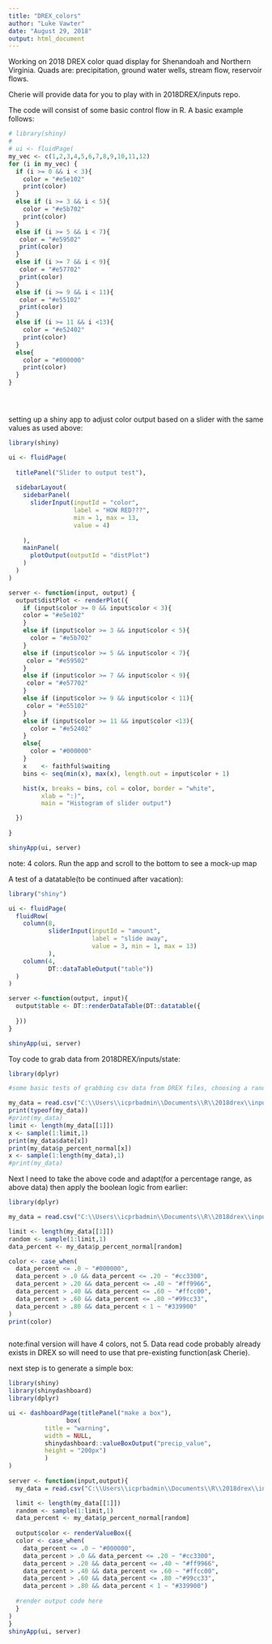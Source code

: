 ```yaml
---
title: "DREX_colors"
author: "Luke Vawter"
date: "August 29, 2018"
output: html_document
---
```


Working on 2018 DREX color quad display for Shenandoah and Northern Virginia.  Quads are:
precipitation, ground water wells, stream flow, reservoir flows.

Cherie will provide data for you to play with in 2018DREX/inputs repo.  

The code will consist of some basic control flow in R.
A basic example follows:

```r
# library(shiny)
# 
# ui <- fluidPage(
my_vec <- c(1,2,3,4,5,6,7,8,9,10,11,12)
for (i in my_vec) {
  if (i >= 0 && i < 3){
    color = "#e5e102"
    print(color)
  }
  else if (i >= 3 && i < 5){
    color = "#e5b702"
    print(color)
  }
  else if (i >= 5 && i < 7){
   color = "#e59502"
   print(color)
  }
  else if (i >= 7 && i < 9){
   color = "#e57702"
   print(color)
  }
  else if (i >= 9 && i < 11){
   color = "#e55102"
   print(color)
  }
  else if (i >= 11 && i <13){
    color = "#e52402"
    print(color)
  }
  else{
    color = "#000000"
    print(color)
  }
}





```
setting up a shiny app to adjust color output based on a slider with the same values as used above:

```r
library(shiny)

ui <- fluidPage(
  
  titlePanel("Slider to output test"),
  
  sidebarLayout(
    sidebarPanel(
      sliderInput(inputId = "color",
                  label = "HOW RED???",
                  min = 1, max = 13,
                  value = 4)
    
    ),
    mainPanel(
      plotOutput(outputId = "distPlot")
    )
  )
)

server <- function(input, output) {
  output$distPlot <- renderPlot({
    if (input$color >= 0 && input$color < 3){
    color = "#e5e102"
    }
    else if (input$color >= 3 && input$color < 5){
      color = "#e5b702"
    }
    else if (input$color >= 5 && input$color < 7){
     color = "#e59502"
    }
    else if (input$color >= 7 && input$color < 9){
     color = "#e57702"
    }
    else if (input$color >= 9 && input$color < 11){
     color = "#e55102"
    }
    else if (input$color >= 11 && input$color <13){
      color = "#e52402"
    }
    else{
      color = "#000000"
    }
    x    <- faithful$waiting
    bins <- seq(min(x), max(x), length.out = input$color + 1)

    hist(x, breaks = bins, col = color, border = "white",
         xlab = ":)",
         main = "Histogram of slider output")

  })
  
}

shinyApp(ui, server)
```
note: 4 colors.  Run the app and scroll to the bottom to see a mock-up map


A test of a datatable(to be continued after vacation):
```r
library("shiny")

ui <- fluidPage(
  fluidRow(
    column(8,
           sliderInput(inputId = "amount", 
                       label = "slide away",
                       value = 3, min = 1, max = 13)
           ),
    column(4,
           DT::dataTableOutput("table"))
  )
)

server <-function(output, input){
  output$table <- DT::renderDataTable(DT::datatable({
    
  }))
}

shinyApp(ui, server)
```


Toy code to grab data from 2018DREX/inputs/state:

```r
library(dplyr)

#some basic tests of grabbing csv data from DREX files, choosing a random value between 1 and list max range and returning basic info about the element at that index value

my_data = read.csv("C:\\Users\\icprbadmin\\Documents\\R\\2018drex\\input\\ts\\state\\i_a1b\\va_shenandoah_p.csv")
print(typeof(my_data))
#print(my_data)
limit <- length(my_data[[1]])
x <- sample(1:limit,1)
print(my_data$date[x])
print(my_data$p_percent_normal[x])
x <- sample(1:length(my_data),1)
#print(my_data)

```

Next I need to take the above code and adapt(for a percentage range, as above data) then apply the boolean logic from earlier:
```r
library(dplyr)

my_data = read.csv("C:\\Users\\icprbadmin\\Documents\\R\\2018drex\\input\\ts\\state\\i_a1b\\va_shenandoah_p.csv")

limit <- length(my_data[[1]])
random <- sample(1:limit,1)
data_percent <- my_data$p_percent_normal[random]

color <- case_when(
  data_percent <= .0 ~ "#000000",
  data_percent > .0 && data_percent <= .20 ~ "#cc3300",
  data_percent > .20 && data_percent <= .40 ~ "#ff9966",
  data_percent > .40 && data_percent <= .60 ~ "#ffcc00",
  data_percent > .60 && data_percent <= .80 ~"#99cc33",
  data_percent > .80 && data_percent < 1 ~ "#339900"
)
print(color)



```

note:final version will have 4 colors, not 5.  Data read code probably already exists in DREX so will need to use that pre-existing function(ask Cherie).

next step is to generate a simple box:
```r
library(shiny)
library(shinydashboard)
library(dplyr)

ui <- dashboardPage(titlePanel("make a box"),
                box(
          title = "warning",
          width = NULL,
          shinydashboard::valueBoxOutput("precip_value", 
          height = "200px")
          )
)
          
server <- function(input,output){
  my_data = read.csv("C:\\Users\\icprbadmin\\Documents\\R\\2018drex\\input\\ts\\state\\i_a1b\\va_shenandoah_p.csv")

  limit <- length(my_data[[1]])
  random <- sample(1:limit,1)
  data_percent <- my_data$p_percent_normal[random]
  
  output$color <- renderValueBox({
  color <- case_when(
    data_percent <= .0 ~ "#000000",
    data_percent > .0 && data_percent <= .20 ~ "#cc3300",
    data_percent > .20 && data_percent <= .40 ~ "#ff9966",
    data_percent > .40 && data_percent <= .60 ~ "#ffcc00",
    data_percent > .60 && data_percent <= .80 ~"#99cc33",
    data_percent > .80 && data_percent < 1 ~ "#339900")
  
  #render output code here
  }
)
}
shinyApp(ui, server)

```

